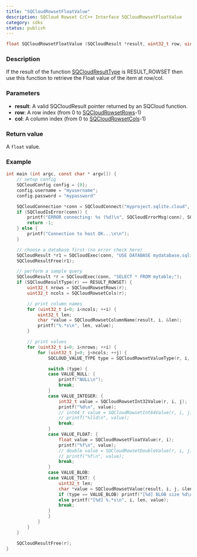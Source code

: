 ```yaml
---
title: "SQCloudRowsetFloatValue"
description: SQCloud Rowset C/C++ Interface SQCloudRowsetFloatValue
category: sdks
status: publish
---
```


```c
float SQCloudRowsetFloatValue (SQCloudResult *result, uint32_t row, uint32_t col);
```

### Description
If the result of the function [SQCloudResultType](/docs/sdk/c/sqcloudresulttype) is RESULT_ROWSET then use this function to retrieve the Float value of the item at row/col.

### Parameters
* **result**: A valid SQCloudResult pointer returned by an SQCloud function.
* **row**: A row index (from 0 to [SQCloudRowsetRows](/docs/sdk/c/sqcloudrowsetrows)-1)
* **col**: A column index (from 0 to [SQCloudRowsetCols](/docs/sdk/c/sqcloudrowsetcols)-1)

### Return value
A `float` value.

### Example
```c
int main (int argc, const char * argv[]) {
    // setup config
    SQCloudConfig config = {0};
    config.username = "myusername";
    config.password = "mypassword"

    SQCloudConnection *conn = SQCloudConnect("myproject.sqlite.cloud", SQCLOUD_DEFAULT_PORT, &config);
    if (SQCloudIsError(conn)) {
        printf("ERROR connecting: %s (%d)\n", SQCloudErrorMsg(conn), SQCloudErrorCode(conn));
        return -1;
    } else {
        printf("Connection to host OK...\n\n");
    }

    // choose a database first (no error check here)
    SQCloudResult *r1 = SQCloudExec(conn, "USE DATABASE mydatabase.sqlite;");
    SQCloudResultFree(r1);

    // perform a sample query
    SQCloudResult *r = SQCloudExec(conn, "SELECT * FROM mytable;");
    if (SQCloudResultType(r) == RESULT_ROWSET) {
        uint32_t nrows = SQCloudRowsetRows(r);
        uint32_t ncols = SQCloudRowsetCols(r);

        // print column names
        for (uint32_t i=0; i<ncols; ++i) {
            uint32_t len;
            char *value = SQCloudRowsetColumnName(result, i, &len);
            printf("%.*s\n", len, value);
        }

        // print values
        for (uint32_t i=0; i<nrows; ++i) {
            for (uint32_t j=0; j<ncols; ++j) {
                SQCLOUD_VALUE_TYPE type = SQCloudRowsetValueType(r, i, j);

                switch (type) {
                case VALUE_NULL: {
                    printf("NULL\n");
                    break;
                }
                case VALUE_INTEGER: {
                    int32_t value = SQCloudRowsetInt32Value(r, i, j);
                    printf("%d\n", value);
                    // int64_t value = SQCloudRowsetInt64Value(r, i, j);
                    // printf("%lld\n", value);
                    break;
                }
                case VALUE_FLOAT: {
                    float value = SQCloudRowsetFloatValue(r, i);
                    printf("%f\n", value);
                    // double value = SQCloudRowsetDoubleValue(r, i, j);
                    // printf("%f\n", value);
                    break;
                }
                case VALUE_BLOB:
                case VALUE_TEXT: {
                    uint32_t len;
                    char *value = SQCloudRowsetValue(result, i, j, &len);
                    if (type == VALUE_BLOB) printf("[%d] BLOB size %d\n", i, len);
                    else printf("[%d] %.*s\n", i, len, value);
                    break;
                }
                }
            }
        }
    }

    SQCloudResultFree(r);
}
```
